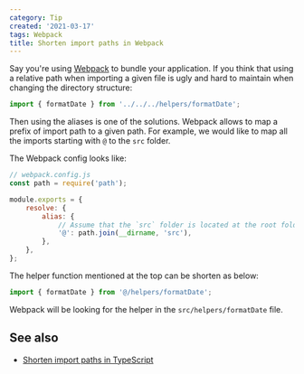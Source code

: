 ```yaml
---
category: Tip
created: '2021-03-17'
tags: Webpack
title: Shorten import paths in Webpack
---
```


Say you're using [Webpack](https://webpack.js.org) to bundle your application.
If you think that using a relative path when importing a given file is ugly and hard to maintain when changing the directory structure:

```js
import { formatDate } from '../../../helpers/formatDate';
```

Then using the aliases is one of the solutions. Webpack allows to map a prefix of import path to a given path. For example, we would like to map all the imports starting with `@` to the `src` folder.

The Webpack config looks like:

```js
// webpack.config.js
const path = require('path');

module.exports = {
    resolve: {
        alias: {
            // Assume that the `src` folder is located at the root folder
            '@': path.join(__dirname, 'src'),
        },
    },
};
```

The helper function mentioned at the top can be shorten as below:

```js
import { formatDate } from '@/helpers/formatDate';
```

Webpack will be looking for the helper in the `src/helpers/formatDate` file.

## See also

-   [Shorten import paths in TypeScript](https://phuoc.ng/collection/tips/shorten-import-paths-in-typescript/)
